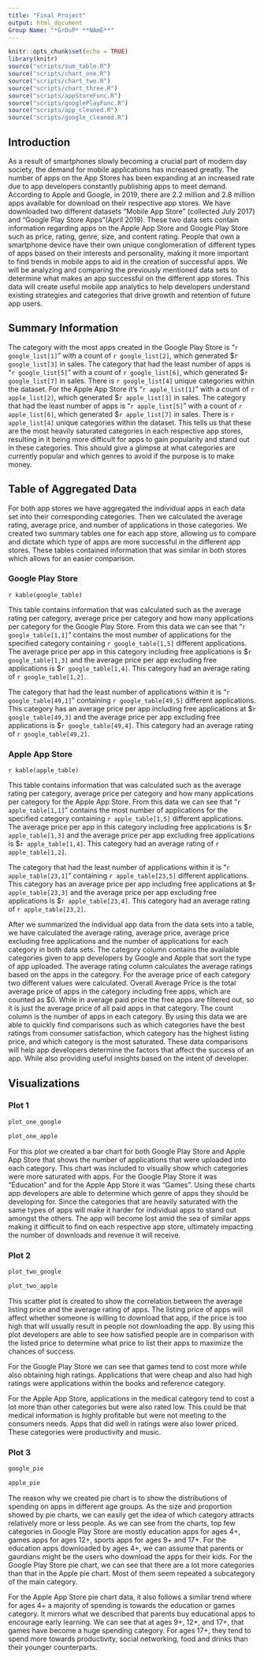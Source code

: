 ```yaml
---
title: "Final Project"
output: html_document
Group Name: "*GrOuP* **NAmE**"
---
```


```r
knitr::opts_chunk$set(echo = TRUE)
library(knitr)
source("scripts/sum_table.R")
source("scripts/chart_one.R")
source("scripts/chart_two.R")
source("scripts/chart_three.R")
source("scripts/appStoreFunc.R")
source("scripts/googlePlayFunc.R")
source("scripts/app_cleaned.R")
source("scripts/google_cleaned.R")
```

## Introduction

As a result of smartphones slowly becoming a crucial part of modern day society, the demand for mobile applications has increased greatly. The number of apps on the App Stores has been expanding at an increased rate due to app developers constantly publishing apps to meet demand. According to Apple and Google, in 2019, there are 2.2 million and 2.8 million apps available for download on their respective app stores.
We have downloaded two different datasets “Mobile App Store” (collected July 2017)  and “Google Play Store Apps”(April 2019). These two data sets contain information regarding apps on the Apple App Store and Google Play Store such as price, rating, genre, size, and content rating. 
People that own a smartphone device have their own unique conglomeration of different types of apps based on their interests and personality, making it more important to find trends in mobile apps to aid in the creation of successful apps. We will be analyzing and comparing the previously mentioned data sets to determine what makes an app successful on the different app stores. This data will create useful mobile app analytics to help developers understand existing strategies and categories that drive growth and retention of future app users.

## Summary Information
The category with the most apps created in the Google Play Store is "`r google_list[1]`" with a count of `r google_list[2]`, which generated \$`r google_list[3]` in sales. The category that had the least number of apps is "`r google_list[5]`" with a count of `r google_list[6]`, which generated \$`r google_list[7]` in sales. There is `r google_list[4]` unique categories within the dataset. For the Apple App Store it's "`r apple_list[1]`" with a count of `r apple_list[2]`, which generated \$`r apple_list[3]` in sales. The category that had the least number of apps is "`r apple_list[5]`" with a count of `r apple_list[6]`, which generated \$`r apple_list[7]` in sales. There is `r apple_list[4]` unique categories within the dataset. This tells us that these are the most heavily saturated categories in each respective app stores, resulting in it being more difficult for apps to gain popularity and stand out in these categories. This should give a glimpse at what categories are currently popular and which genres to avoid if the purpose is to make money.

## Table of Aggregated Data
For both app stores we have aggregated the individual apps in each data set into their corresponding categories. Then we calculated the average rating, average price, and number of applications in those categories. We created two summary tables one for each app store, allowing us to compare and dictate which type of apps are more successful in the different app stores. These tables contained information that was similar in both stores which allows for an easier comparison.

### Google Play Store
`r kable(google_table)`

This table contains information that was calculated such as the average rating per category, average price per category and how many applications per category for the Google Play Store. From this data we can see that "`r google_table[1,1]`" contains the most number of applications for the specified category containing `r google_table[1,5]` different applications. The average price per app in this category including free applications is \$`r google_table[1,3]` and the average price per app excluding free applications is \$`r google_table[1,4]`. This category had an average rating of `r google_table[1,2]`.

The category that had the least number of applications within it is "`r google_table[49,1]`" containing `r google_table[49,5]` different applications. This category has an average price per app including free applications at \$`r google_table[49,3]` and the average price per app excluding free applications is \$`r google_table[49,4]`. This category had an average rating of `r google_table[49,2]`.


### Apple App Store
`r kable(apple_table)`

This table contains information that was calculated such as the average rating per category, average price per category and how many applications per category for the Apple App Store. From this data we can see that "`r apple_table[1,1]`" contains the most number of applications for the specified category containing `r apple_table[1,5]` different applications. The average price per app in this category including free applications is \$`r apple_table[1,3]` and the average price per app excluding free applications is \$`r apple_table[1,4]`. This category had an average rating of `r apple_table[1,2]`.

The category that had the least number of applications within it is "`r apple_table[23,1]`" containing `r apple_table[23,5]` different applications. This category has an average price per app including free applications at \$`r apple_table[23,3]` and the average price per app excluding free applications is \$`r apple_table[23,4]`. This category had an average rating of `r apple_table[23,2]`.

After we summarized the individual app data from the data sets into a table, we have calculated the average rating, average price, average price excluding free applications and the number of applications for each category in both data sets. The category column contains the available categories given to app developers by Google and Apple that sort the type of app uploaded. The average rating column calculates the average ratings based on the apps in the category. For the average price of each category two different values were calculated. Overall Average Price is the total average price of apps in the category including free apps, which are counted as $0. While in average paid price the free apps are filtered out, so it is just the average price of all paid apps in that category. The count column is the number of apps in each category. By using this data we are able to quickly find comparisons such as which categories have the best ratings from consumer satisfaction, which category has the highest listing price, and which category is the most saturated. These data comparisons will help app developers determine the factors that affect the success of an app. While also providing useful insights based on the intent of developer.

## Visualizations
### Plot 1
```r
plot_one_google
```

```r
plot_one_apple
```

For this plot we created a bar chart for both Google Play Store and Apple App Store that shows the number of applications that were uploaded into each category. This chart was included to visually show which categories were more saturated with apps. For the Google Play Store it was “Education” and for the Apple App Store it was “Games”. Using these charts app developers are able to determine which genre of apps they should be developing for. Since the categories that are heavily saturated with the same types of apps will make it harder for individual apps to stand out amongst the others. The app will become lost amid the sea of similar apps making it difficult to find on each respective app store, ultimately impacting the number of downloads and revenue it will receive. 

### Plot 2
```r
plot_two_google
```

```r
plot_two_apple
```

This scatter plot is created to show the correlation between the average listing price and the average rating of apps. The listing price of apps will affect whether someone is willing to download that app, if the price is too high that will usually result in people not downloading the app. By using this plot developers are able to see how satisfied people are in comparison with the listed price to determine what price to list their apps to maximize the chances of success.

For the Google Play Store we can see that games tend to cost more while also obtaining high ratings. Applications that were cheap and also had high ratings were applications within the books and reference category.

For the Apple App Store, applications in the medical category tend to cost a lot more than other categories but were also rated low. This could be that medical information is highly profitable but were not meeting to the consumers needs. Apps that did well in ratings were also lower priced. These categories were productivity and music.

### Plot 3
```r
google_pie
```

```r
apple_pie
```

The reason why we created pie chart is to show the distributions of spending on apps in different age groups. As the size and proportion showed by pie charts, we can easily get the idea of which category attracts relatively more or less people. As we can see from the charts, top few categories in Google Play Store are mostly education apps for ages 4+, games apps for ages 12+, sports apps for ages 9+ and 17+. For the education apps downloaded by ages 4+, we can assume that parents or gaurdians might be the users who download the apps for their kids. For the Google Play Store pie chart, we can see that there are a lot more categories than that in the Apple pie chart. Most of them seem repeated a subcategory of the main category.

For the Apple App Store pie chart data, it also follows a similar trend where for ages 4+ a majority of spending is towards the education or games category. It mirrors what we described that parents buy educational apps to encourage early learning. We can see that at ages 9+, 12+, and 17+, that games have become a huge spending category. For ages 17+, they tend to spend more towards productivity, social networking, food and drinks than their younger counterparts.
